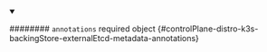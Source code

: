 
<details className="config-field" data-expandable="false" open>
<summary>

######## `annotations` <span className="config-field-required" data-required="false">required</span> <span className="config-field-type">object</span> <span className="config-field-default"></span> <span className="config-field-enum"></span> {#controlPlane-distro-k3s-backingStore-externalEtcd-metadata-annotations}



</summary>



</details>
